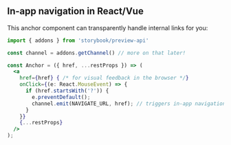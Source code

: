 

<Meta title="Slide 010" />

<Slide>

## In-app navigation in React/Vue

This anchor component can transparently handle internal links for you:

```jsx
import { addons } from 'storybook/preview-api'

const channel = addons.getChannel() // more on that later!

const Anchor = ({ href, ...restProps }) => (
  <a
    href={href} { /* for visual feedback in the browser */}
    onClick={(e: React.MouseEvent) => {
      if (href.startsWith('?')) {
        e.preventDefault();
        channel.emit(NAVIGATE_URL, href); // triggers in-app navigation
      }
    }}
    {...restProps}
  />
);
```

</Slide>